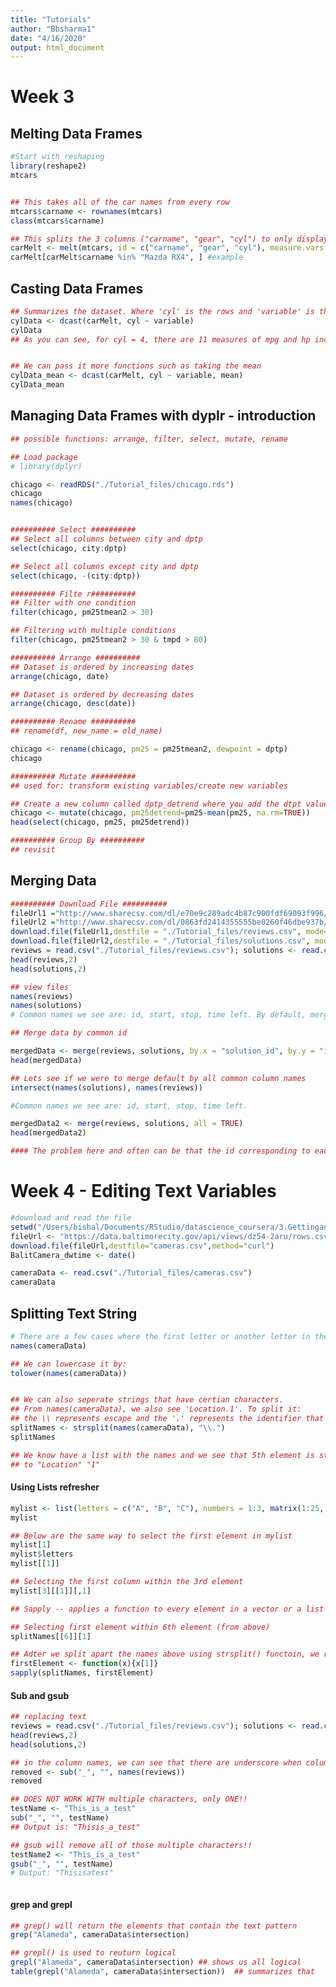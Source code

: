 ```yaml
---
title: "Tutorials"
author: "Bbsharma1"
date: "4/16/2020"
output: html_document
---
```


# Week 3

## Melting Data Frames
```r
#Start with reshaping
library(reshape2)
mtcars


## This takes all of the car names from every row 
mtcars$carname <- rownames(mtcars)
class(mtcars$carname)

## This splits the 3 columns ("carname", "gear", "cyl") to only display its mpg and hp
carMelt <- melt(mtcars, id = c("carname", "gear", "cyl"), measure.vars = c("mpg", "hp"))
carMelt[carMelt$carname %in% "Mazda RX4", ] #example
```


## Casting Data Frames
```r

## Summarizes the dataset. Where 'cyl' is the rows and 'variable' is the column.  
cylData <- dcast(carMelt, cyl ~ variable)
cylData
## As you can see, for cyl = 4, there are 11 measures of mpg and hp included 


## We can pass it more functions such as taking the mean
cylData_mean <- dcast(carMelt, cyl ~ variable, mean)
cylData_mean

```

## Managing Data Frames with dyplr - introduction 

```r
## possible functions: arrange, filter, select, mutate, rename

## Load package 
# library(dplyr)

chicago <- readRDS("./Tutorial_files/chicago.rds")
chicago
names(chicago)



```


```r
########## Select ##########
## Select all columns between city and dptp 
select(chicago, city:dptp)

## Select all columns except city and dptp 
select(chicago, -(city:dptp))

```


```r
########## Filte r##########
## Filter with one condition
filter(chicago, pm25tmean2 > 30)

## Filtering with multiple conditions
filter(chicago, pm25tmean2 > 30 & tmpd > 80)

```


```r
########## Arrange ##########
## Dataset is ordered by increasing dates
arrange(chicago, date)

## Dataset is ordered by decreasing dates
arrange(chicago, desc(date))

```


```r
########## Rename ##########
## rename(df, new_name = old_name)

chicago <- rename(chicago, pm25 = pm25tmean2, dewpoint = dptp)
chicago

```


```r
########## Mutate ##########
## used for: transform existing variables/create new variables 

## Create a new column called dptp_detrend where you add the dtpt value to its mean
chicago <- mutate(chicago, pm25detrend=pm25-mean(pm25, na.rm=TRUE))
head(select(chicago, pm25, pm25detrend))

```

```r
########## Group By ##########
## revisit

```




## Merging Data 
```r
########## Download File ##########
fileUrl1 ="http://www.sharecsv.com/dl/e70e9c289adc4b87c900fdf69093f996/reviews.csv"
fileUrl2 ="http://www.sharecsv.com/dl/0863fd2414355555be0260f46dbe937b/solutions.csv"
download.file(fileUrl1,destfile = "./Tutorial_files/reviews.csv", mode="wb")
download.file(fileUrl2,destfile = "./Tutorial_files/solutions.csv", mode="wb")
reviews = read.csv("./Tutorial_files/reviews.csv"); solutions <- read.csv("./Tutorial_files/solutions.csv")
head(reviews,2)
head(solutions,2)

```

```r
## view files
names(reviews)
names(solutions)
# Common names we see are: id, start, stop, time left. By default, merge will merge all with common names

## Merge data by common id

mergedData <- merge(reviews, solutions, by.x = "solution_id", by.y = "id", all = TRUE)
head(mergedData)
```

```r
## Lets see if we were to merge default by all common column names
intersect(names(solutions), names(reviews))

#Common names we see are: id, start, stop, time left.

mergedData2 <- merge(reviews, solutions, all = TRUE)
head(mergedData2)

#### The problem here and often can be that the id corresponding to each file may be for different purposes, as in id for reviews is not the same person for id in solutions, so we will get replicated data that will mess up the data naalysis

```









# Week 4 - Editing Text Variables

```r
#download and read the file
setwd("/Users/bishal/Documents/RStudio/datascience_coursera/3.GettingandCleanindData/Tutorial_files/")
fileUrl <- "https://data.baltimorecity.gov/api/views/dz54-2aru/rows.csv?accessType=DOWNLOAD"
download.file(fileUrl,destfile="cameras.csv",method="curl")
BalitCamera_dwtime <- date()

cameraData <- read.csv("./Tutorial_files/cameras.csv")
cameraData

```

## Splitting Text String
```r
# There are a few cases where the first letter or another letter in the name is uppercase. 
names(cameraData)

## We can lowercase it by: 
tolower(names(cameraData))


## We can also seperate strings that have certian characters.
## From names(cameraData), we also see 'Location.1'. To split it:
## the \\ represents escape and the '.' represents the identifier that we will use to split
splitNames <- strsplit(names(cameraData), "\\.")
splitNames

## We know have a list with the names and we see that 5th element is still intersection, while the 6th element has been updated
## to "Location" "1"

```


#### Using Lists refresher
```r
mylist <- list(letters = c("A", "B", "C"), numbers = 1:3, matrix(1:25, ncol = 5))
mylist

## Below are the same way to select the first element in mylist
mylist[1]
mylist$letters
mylist[[1]]

## Selecting the first column within the 3rd element
mylist[3][[1]][,1]

```

```r
## Sapply -- applies a function to every element in a vector or a list

## Selecting first element within 6th element (from above)
splitNames[[6]][1]

## Adter we split apart the names above using strsplit() functoin, we run this to remove the first element of a name that has been split.
firstElement <- function(x){x[1]}
sapply(splitNames, firstElement)

```

#### Sub and gsub
```r
## replacing text
reviews = read.csv("./Tutorial_files/reviews.csv"); solutions <- read.csv("./Tutorial_files/solutions.csv")
head(reviews,2)
head(solutions,2)

## in the column names, we can see that there are underscore when column has 2 parts, such as: problem_id, or subject_id. Lets remove those!
removed <- sub("_", "", names(reviews))
removed

## DOES NOT WORK WITH multiple characters, only ONE!!
testName <- "This_is_a_test"
sub("_", "", testName)
## Output is: "Thisis_a_test"

```


```r
## gsub will remove all of those multiple characters!!
testName2 <- "This_is_a_test"
gsub("_", "", testName)
# Output: "Thisisatest"



```


#### grep and grepl


```r
## grep() will return the elements that contain the text pattern
grep("Alameda", cameraData$intersection)
```




```r
## grepl() is used to reuturn logical 
grepl("Alameda", cameraData$intersection) ## shows us all logical
table(grepl("Alameda", cameraData$intersection))  ## summarizes that 

```
